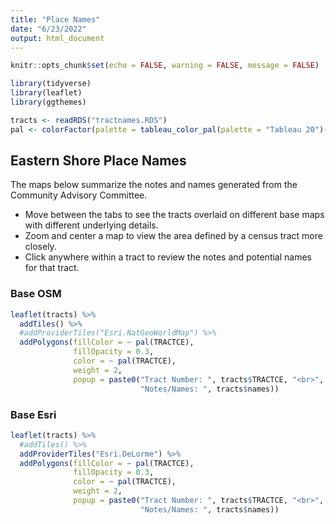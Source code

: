 ```yaml
---
title: "Place Names"
date: "6/23/2022"
output: html_document
---
```


```r
knitr::opts_chunk$set(echo = FALSE, warning = FALSE, message = FALSE)

library(tidyverse)
library(leaflet)
library(ggthemes)

tracts <- readRDS("tractnames.RDS")
pal <- colorFactor(palette = tableau_color_pal(palette = "Tableau 20")(17), tracts$TRACTCE)

```

## Eastern Shore Place Names {.tabset}
The maps below summarize the notes and names generated from the Community Advisory Committee.

* Move between the tabs to see the tracts overlaid on different base maps with different underlying details.
* Zoom and center a map to view the area defined by a census tract more closely.
* Click anywhere within a tract to review the notes and potential names for that tract.

### Base OSM
```r
leaflet(tracts) %>% 
  addTiles() %>% 
  #addProviderTiles("Esri.NatGeoWorldMap") %>% 
  addPolygons(fillColor = ~ pal(TRACTCE),
              fillOpacity = 0.3,
              color = ~ pal(TRACTCE),
              weight = 2,
              popup = paste0("Tract Number: ", tracts$TRACTCE, "<br>",
                             "Notes/Names: ", tracts$names))
```

### Base Esri
```r
leaflet(tracts) %>% 
  #addTiles() %>% 
  addProviderTiles("Esri.DeLorme") %>% 
  addPolygons(fillColor = ~ pal(TRACTCE),
              fillOpacity = 0.3,
              color = ~ pal(TRACTCE),
              weight = 2,
              popup = paste0("Tract Number: ", tracts$TRACTCE, "<br>",
                             "Notes/Names: ", tracts$names))
```



